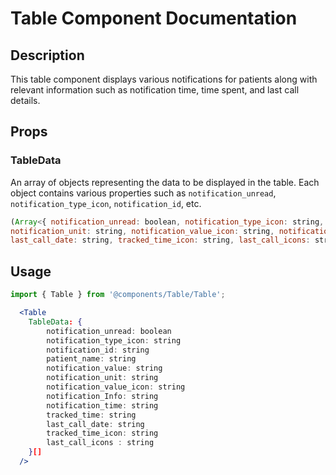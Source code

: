 
<Meta title="Table docs" />

# Table Component Documentation

## Description

This table component displays various notifications for patients along with relevant information such as notification time, time spent, and last call details.

## Props


### TableData 
An array of objects representing the data to be displayed in the table. Each object contains various properties such as `notification_unread`, `notification_type_icon`, `notification_id`, etc.
```jsx
(Array<{ notification_unread: boolean, notification_type_icon: string, notification_id: string, patient_name: string, notification_value: string, 
notification_unit: string, notification_value_icon: string, notification_Info: string, notification_time: string, tracked_time: string, 
last_call_date: string, tracked_time_icon: string, last_call_icons: string }>)
```
  
## Usage

```jsx
import { Table } from '@components/Table/Table';

  <Table
    TableData: {
        notification_unread: boolean
        notification_type_icon: string
        notification_id: string
        patient_name: string
        notification_value: string
        notification_unit: string
        notification_value_icon: string
        notification_Info: string
        notification_time: string
        tracked_time: string
        last_call_date: string
        tracked_time_icon: string
        last_call_icons : string
    }[]
  />

